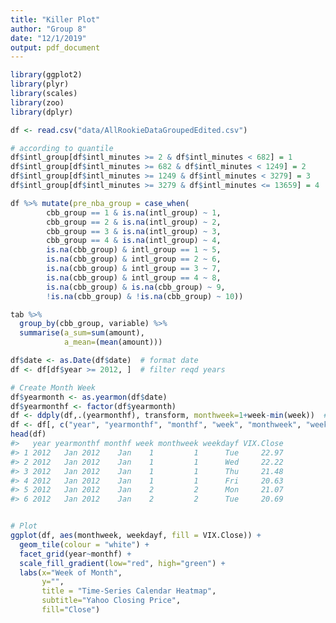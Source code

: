 ```yaml
---
title: "Killer Plot"
author: "Group 8"
date: "12/1/2019"
output: pdf_document
---
```


```r
library(ggplot2)
library(plyr)
library(scales)
library(zoo)
library(dplyr)
```

```r
df <- read.csv("data/AllRookieDataGroupedEdited.csv")
```

```r
# according to quantile
df$intl_group[df$intl_minutes >= 2 & df$intl_minutes < 682] = 1
df$intl_group[df$intl_minutes >= 682 & df$intl_minutes < 1249] = 2
df$intl_group[df$intl_minutes >= 1249 & df$intl_minutes < 3279] = 3
df$intl_group[df$intl_minutes >= 3279 & df$intl_minutes <= 13659] = 4
```

```r
df %>% mutate(pre_nba_group = case_when(
        cbb_group == 1 & is.na(intl_group) ~ 1,
        cbb_group == 2 & is.na(intl_group) ~ 2, 
        cbb_group == 3 & is.na(intl_group) ~ 3,
        cbb_group == 4 & is.na(intl_group) ~ 4,
        is.na(cbb_group) & intl_group == 1 ~ 5,
        is.na(cbb_group) & intl_group == 2 ~ 6,
        is.na(cbb_group) & intl_group == 3 ~ 7,
        is.na(cbb_group) & intl_group == 4 ~ 8,
        is.na(cbb_group) & is.na(cbb_group) ~ 9,
        !is.na(cbb_group) & !is.na(cbb_group) ~ 10))
```

```r
tab %>%
  group_by(cbb_group, variable) %>%
  summarise(a_sum=sum(amount),
            a_mean=(mean(amount)))
```

```r
df$date <- as.Date(df$date)  # format date
df <- df[df$year >= 2012, ]  # filter reqd years

# Create Month Week
df$yearmonth <- as.yearmon(df$date)
df$yearmonthf <- factor(df$yearmonth)
df <- ddply(df,.(yearmonthf), transform, monthweek=1+week-min(week))  # compute week number of month
df <- df[, c("year", "yearmonthf", "monthf", "week", "monthweek", "weekdayf", "VIX.Close")]
head(df)
#>   year yearmonthf monthf week monthweek weekdayf VIX.Close
#> 1 2012   Jan 2012    Jan    1         1      Tue     22.97
#> 2 2012   Jan 2012    Jan    1         1      Wed     22.22
#> 3 2012   Jan 2012    Jan    1         1      Thu     21.48
#> 4 2012   Jan 2012    Jan    1         1      Fri     20.63
#> 5 2012   Jan 2012    Jan    2         2      Mon     21.07
#> 6 2012   Jan 2012    Jan    2         2      Tue     20.69


# Plot
ggplot(df, aes(monthweek, weekdayf, fill = VIX.Close)) + 
  geom_tile(colour = "white") + 
  facet_grid(year~monthf) + 
  scale_fill_gradient(low="red", high="green") +
  labs(x="Week of Month",
       y="",
       title = "Time-Series Calendar Heatmap", 
       subtitle="Yahoo Closing Price", 
       fill="Close")
```

